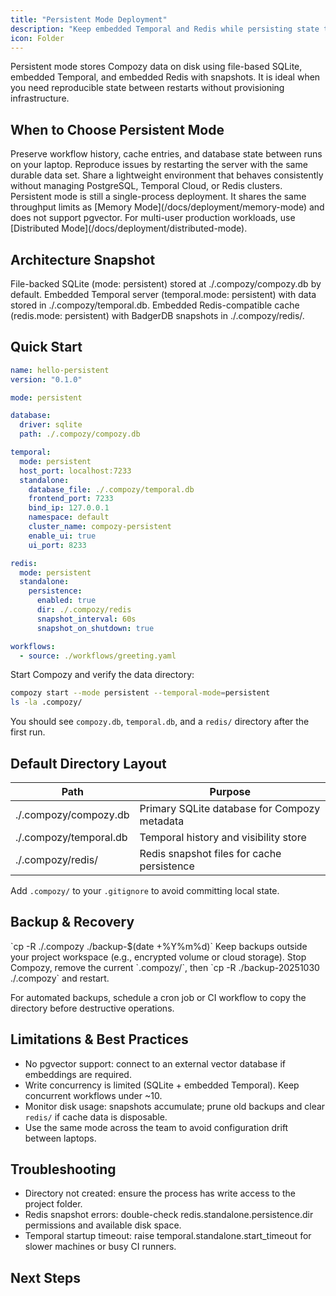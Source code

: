 ```yaml
---
title: "Persistent Mode Deployment"
description: "Keep embedded Temporal and Redis while persisting state to disk for reliable local environments."
icon: Folder
---
```


<Callout type="info" title="Local durability without external services">
Persistent mode stores Compozy data on disk using file-based SQLite, embedded Temporal, and embedded Redis with snapshots. It is ideal when you need reproducible state between restarts without provisioning infrastructure.
</Callout>

## When to Choose Persistent Mode

<List>
  <ListItem title="Stateful local development" icon="Monitor">
    Preserve workflow history, cache entries, and database state between runs on your laptop.
  </ListItem>
  <ListItem title="Debugging and demos" icon="Bug">
    Reproduce issues by restarting the server with the same durable data set.
  </ListItem>
  <ListItem title="Small internal teams" icon="Users">
    Share a lightweight environment that behaves consistently without managing PostgreSQL, Temporal Cloud, or Redis clusters.
  </ListItem>
</List>

<Callout type="warning">
Persistent mode is still a single-process deployment. It shares the same throughput limits as [Memory Mode](/docs/deployment/memory-mode) and does not support pgvector. For multi-user production workloads, use [Distributed Mode](/docs/deployment/distributed-mode).
</Callout>

## Architecture Snapshot

<List>
  <ListItem title="Database" icon="Database">
    File-backed SQLite (<InlineCode>mode: persistent</InlineCode>) stored at <InlineCode>./.compozy/compozy.db</InlineCode> by default.
  </ListItem>
  <ListItem title="Temporal" icon="GitBranch">
    Embedded Temporal server (<InlineCode>temporal.mode: persistent</InlineCode>) with data stored in <InlineCode>./.compozy/temporal.db</InlineCode>.
  </ListItem>
  <ListItem title="Redis" icon="Layers">
    Embedded Redis-compatible cache (<InlineCode>redis.mode: persistent</InlineCode>) with BadgerDB snapshots in <InlineCode>./.compozy/redis/</InlineCode>.
  </ListItem>
</List>

## Quick Start

```yaml title="compozy.yaml"
name: hello-persistent
version: "0.1.0"

mode: persistent

database:
  driver: sqlite
  path: ./.compozy/compozy.db

temporal:
  mode: persistent
  host_port: localhost:7233
  standalone:
    database_file: ./.compozy/temporal.db
    frontend_port: 7233
    bind_ip: 127.0.0.1
    namespace: default
    cluster_name: compozy-persistent
    enable_ui: true
    ui_port: 8233

redis:
  mode: persistent
  standalone:
    persistence:
      enabled: true
      dir: ./.compozy/redis
      snapshot_interval: 60s
      snapshot_on_shutdown: true

workflows:
  - source: ./workflows/greeting.yaml
```

Start Compozy and verify the data directory:

```bash
compozy start --mode persistent --temporal-mode=persistent
ls -la .compozy/
```

You should see `compozy.db`, `temporal.db`, and a `redis/` directory after the first run.

## Default Directory Layout

| Path | Purpose |
| ---- | ------- |
| <InlineCode>./.compozy/compozy.db</InlineCode> | Primary SQLite database for Compozy metadata |
| <InlineCode>./.compozy/temporal.db</InlineCode> | Temporal history and visibility store |
| <InlineCode>./.compozy/redis/</InlineCode> | Redis snapshot files for cache persistence |

Add `.compozy/` to your `.gitignore` to avoid committing local state.

## Backup & Recovery

<Steps size="sm">
  <Step title="Create a backup">
    `cp -R ./.compozy ./backup-$(date +%Y%m%d)`
  </Step>
  <Step title="Store securely">
    Keep backups outside your project workspace (e.g., encrypted volume or cloud storage).
  </Step>
  <Step title="Restore">
    Stop Compozy, remove the current `.compozy/`, then `cp -R ./backup-20251030 ./.compozy` and restart.
  </Step>
</Steps>

For automated backups, schedule a cron job or CI workflow to copy the directory before destructive operations.

## Limitations & Best Practices

- No pgvector support: connect to an external vector database if embeddings are required.
- Write concurrency is limited (SQLite + embedded Temporal). Keep concurrent workflows under ~10.
- Monitor disk usage: snapshots accumulate; prune old backups and clear `redis/` if cache data is disposable.
- Use the same mode across the team to avoid configuration drift between laptops.

## Troubleshooting

- Directory not created: ensure the process has write access to the project folder.
- Redis snapshot errors: double-check <InlineCode>redis.standalone.persistence.dir</InlineCode> permissions and available disk space.
- Temporal startup timeout: raise <InlineCode>temporal.standalone.start_timeout</InlineCode> for slower machines or busy CI runners.

## Next Steps

<ReferenceCardList cols={2}>
  <ReferenceCard
    title="Memory Mode"
    description="Fast, ephemeral setup for tests and quick prototypes"
    href="/docs/deployment/memory-mode"
    icon="Rocket"
  />
  <ReferenceCard
    title="Distributed Mode"
    description="Production-grade deployment with external services"
    href="/docs/deployment/distributed-mode"
    icon="Server"
  />
  <ReferenceCard
    title="Mode Configuration"
    description="Understand global vs per-component mode selection"
    href="/docs/configuration/mode-configuration"
    icon="GitBranch"
  />
  <ReferenceCard
    title="Mode Migration Guide"
    description="Choose the right mode for each environment"
    href="/docs/guides/mode-migration-guide"
    icon="ArrowRight"
  />
</ReferenceCardList>
